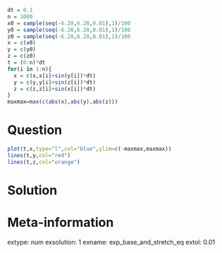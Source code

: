 ```r
dt = 0.1
n = 1000
x0 = sample(seq(-6.28,6.28,0.01),1)/100
y0 = sample(seq(-6.28,6.28,0.01),1)/100
z0 = sample(seq(-6.28,6.28,0.01),1)/100
x = c(x0)
y = c(y0)
z = c(z0)
t = (0:n)*dt
for(i in 1:n){
  x = c(x,x[i]+sin(y[i])*dt)
  y = c(y,y[i]+sin(z[i])*dt)
  z = c(z,z[i]+sin(x[i])*dt)
}
maxmax=max(c(abs(x),abs(y),abs(z)))
```

Question
========

```r
plot(t,x,type="l",col="blue",ylim=c(-maxmax,maxmax))
lines(t,y,col="red")
lines(t,z,col="orange")
```



Solution
========




Meta-information
============
extype: num
exsolution: 1
exname: exp_base_and_stretch_eq
extol: 0.01